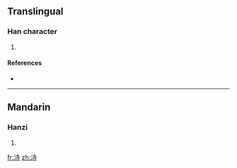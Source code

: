 ==Translingual==

===Han character===
{{Han char|rn=85|rad=水|as=06|sn=9|four=|canj=水土木戈 (EGDI)}}

# {{defn|Han|sort=水06}}

====References====
* {{Han ref|kx=0620.070|dkj=17376|dj=1015.110|hdz=31601.080|uh=6D14|ud=27924}}

----

==Mandarin==

===Hanzi===
{{cmn-hanzi|pin=[[zhǐ]] ([[zhi3]])|wg=chih<sup>3</sup>}}

# {{defn|Mandarin|sort=水06}}

[[fr:洔]]
[[zh:洔]]